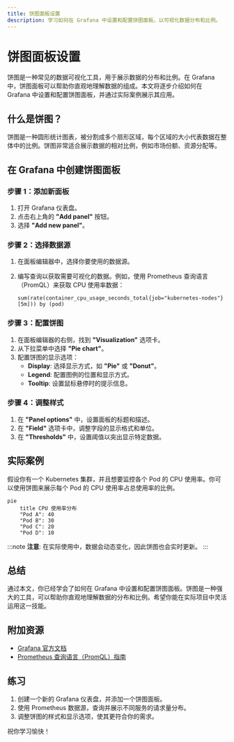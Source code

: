 ```yaml
---
title: 饼图面板设置
description: 学习如何在 Grafana 中设置和配置饼图面板，以可视化数据分布和比例。
---
```


# 饼图面板设置

饼图是一种常见的数据可视化工具，用于展示数据的分布和比例。在 Grafana 中，饼图面板可以帮助你直观地理解数据的组成。本文将逐步介绍如何在 Grafana 中设置和配置饼图面板，并通过实际案例展示其应用。

## 什么是饼图？

饼图是一种圆形统计图表，被分割成多个扇形区域，每个区域的大小代表数据在整体中的比例。饼图非常适合展示数据的相对比例，例如市场份额、资源分配等。

## 在 Grafana 中创建饼图面板

### 步骤 1：添加新面板

1. 打开 Grafana 仪表盘。
2. 点击右上角的 **"Add panel"** 按钮。
3. 选择 **"Add new panel"**。

### 步骤 2：选择数据源

1. 在面板编辑器中，选择你要使用的数据源。
2. 编写查询以获取需要可视化的数据。例如，使用 Prometheus 查询语言（PromQL）来获取 CPU 使用率数据：

   ```promql
   sum(rate(container_cpu_usage_seconds_total{job="kubernetes-nodes"}[5m])) by (pod)
   ```

### 步骤 3：配置饼图

1. 在面板编辑器的右侧，找到 **"Visualization"** 选项卡。
2. 从下拉菜单中选择 **"Pie chart"**。
3. 配置饼图的显示选项：
   - **Display**: 选择显示方式，如 **"Pie"** 或 **"Donut"**。
   - **Legend**: 配置图例的位置和显示方式。
   - **Tooltip**: 设置鼠标悬停时的提示信息。

### 步骤 4：调整样式

1. 在 **"Panel options"** 中，设置面板的标题和描述。
2. 在 **"Field"** 选项卡中，调整字段的显示格式和单位。
3. 在 **"Thresholds"** 中，设置阈值以突出显示特定数据。

## 实际案例

假设你有一个 Kubernetes 集群，并且想要监控各个 Pod 的 CPU 使用率。你可以使用饼图来展示每个 Pod 的 CPU 使用率占总使用率的比例。

```mermaid
pie
    title CPU 使用率分布
    "Pod A": 40
    "Pod B": 30
    "Pod C": 20
    "Pod D": 10
```

:::note
**注意**: 在实际使用中，数据会动态变化，因此饼图也会实时更新。
:::

## 总结

通过本文，你已经学会了如何在 Grafana 中设置和配置饼图面板。饼图是一种强大的工具，可以帮助你直观地理解数据的分布和比例。希望你能在实际项目中灵活运用这一技能。

## 附加资源

- [Grafana 官方文档](https://grafana.com/docs/)
- [Prometheus 查询语言（PromQL）指南](https://prometheus.io/docs/prometheus/latest/querying/basics/)

## 练习

1. 创建一个新的 Grafana 仪表盘，并添加一个饼图面板。
2. 使用 Prometheus 数据源，查询并展示不同服务的请求量分布。
3. 调整饼图的样式和显示选项，使其更符合你的需求。

祝你学习愉快！